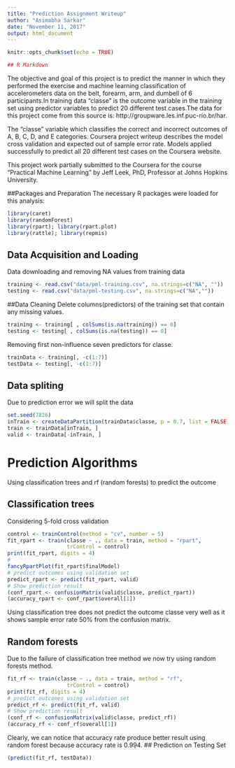 ---
title: "Prediction Assignment Writeup"
author: "Asimabha Sarkar"
date: "November 11, 2017"
output: html_document
---

```{r setup, include=FALSE}
knitr::opts_chunk$set(echo = TRUE)

## R Markdown


```

The objective and goal of this project is to predict the manner in which they performed the exercise and machine learning classification of accelerometers data on the belt, forearm, arm, and dumbell of 6 participants.In training data "classe" is the outcome variable in the training set using predictor variables to predict 20 different test cases.The data for this project come from this source is: http://groupware.les.inf.puc-rio.br/har.

The "classe" variable which classifies the correct and incorrect outcomes of A, B, C, D, and E categories. Coursera project writeup describes the model cross validation and expected out of sample error rate. Models applied successfully to predict all 20 different test cases on the Coursera website.

This project work partially submitted to the Coursera for the course "Practical Machine Learning" by Jeff Leek, PhD, Professor at Johns Hopkins University.

##Packages and Preparation
The necessary R packages were loaded for this analysis:

```{r}
library(caret)
library(randomForest)
library(rpart); library(rpart.plot)
library(rattle); library(repmis)
```
## Data Acquisition and Loading
Data downloading and removing NA values from training data
```{r}
training <- read.csv("data/pml-training.csv", na.strings=c("NA", ""))
testing <- read.csv("data/pml-testing.csv", na.strings=c("NA",""))
```
##Data Cleaning
Delete columns(predictors) of the training set that contain any missing values.

```{r}

training <- training[ , colSums(is.na(training)) == 0]
testing <- testing[ , colSums(is.na(testing)) == 0]
```
Removing first non-influence seven predictors for classe.
```{r}
trainData <- training[, -c(1:7)]
testData <- testing[, -c(1:7)]
```
## Data spliting
Due to prediction error we will split the data
```{r}
set.seed(7826) 
inTrain <- createDataPartition(trainData$classe, p = 0.7, list = FALSE)
train <- trainData[inTrain, ]
valid <- trainData[-inTrain, ]
```
# Prediction Algorithms

Using classification trees and rf (random forests) to predict the outcome


## Classification trees
Considering 5-fold cross validation
```{r ct}
control <- trainControl(method = "cv", number = 5)
fit_rpart <- train(classe ~ ., data = train, method = "rpart", 
                   trControl = control)
print(fit_rpart, digits = 4)
#
fancyRpartPlot(fit_rpart$finalModel)
# predict outcomes using validation set
predict_rpart <- predict(fit_rpart, valid)
# Show prediction result
(conf_rpart <- confusionMatrix(valid$classe, predict_rpart))
(accuracy_rpart <- conf_rpart$overall[1])
```
Using classification tree does not predict the outcome classe very well as it shows sample error rate 50% from the confusion matrix.

## Random forests

Due to the failure of classification tree method we now try using random forests method.
```{r rf}
fit_rf <- train(classe ~ ., data = train, method = "rf",
                   trControl = control)
print(fit_rf, digits = 4)
# predict outcomes using validation set
predict_rf <- predict(fit_rf, valid)
# Show prediction result
(conf_rf <- confusionMatrix(valid$classe, predict_rf))
(accuracy_rf <- conf_rf$overall[1])
```
Clearly, we can notice that accuracy rate produce better result using random forest because accuracy rate is 0.994.
## Prediction on Testing Set
```{r}
(predict(fit_rf, testData))
```


